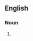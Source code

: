 ==English==

===Noun===
{{head|en|noun plural form|head=[[pack]] [[animal]]s}}

# {{plural of|pack animal|lang=en}}